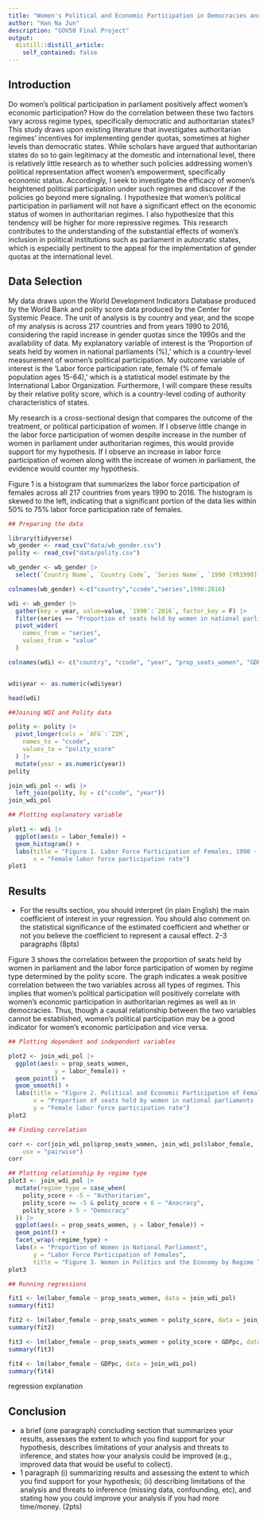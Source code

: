 ```yaml
---
title: "Women's Political and Economic Participation in Democracies and Autocracies"
author: "Han Na Jun"
description: "GOV50 Final Project"
output:
  distill::distill_article:
    self_contained: false
---
```



## Introduction

Do women's political participation in parliament positively affect women's economic participation? How do the correlation between these two factors vary across regime types, specifically democratic and authoritarian states? This study draws upon existing literature that investigates authoritarian regimes' incentives for implementing gender quotas, sometimes at higher levels than democratic states. While scholars have argued that authoritarian states do so to gain legitimacy at the domestic and international level, there is relatively little research as to whether such policies addressing women's political representation affect women's empowerment, specifically economic status. Accordingly, I seek to investigate the efficacy of women's heightened political participation under such regimes and discover if the policies go beyond mere signaling. I hypothesize that women's political participation in parliament will not have a significant effect on the economic status of women in authoritarian regimes. I also hypothesize that this tendency will be higher for more repressive regimes. This research contributes to the understanding of the substantial effects of women's inclusion in political institutions such as parliament in autocratic states, which is especially pertinent to the appeal for the implementation of gender quotas at the international level.


## Data Selection

My data draws upon the World Development Indicators Database produced by the World Bank and polity score data produced by the Center for Systemic Peace. The unit of analysis is by country and year, and the scope of my analysis is across 217 countries and from years 1990 to 2016, considering the rapid increase in gender quotas since the 1990s and the availability of data. My explanatory variable of interest is the 'Proportion of seats held by women in national parliaments (%),' which is a country-level measurement of women's political participation. My outcome variable of interest is the 'Labor force participation rate, female (% of female population ages 15-64),' which is a statistical model estimate by the International Labor Organization. Furthermore, I will compare these results by their relative polity score, which is a country-level coding of authority characteristics of states.

My research is a cross-sectional design that compares the outcome of the treatment, or political participation of women. If I observe little change in the labor force participation of women despite increase in the number of women in parliament under authoritarian regimes, this would provide support for my hypothesis. If I observe an increase in labor force participation of women along with the increase of women in parliament, the evidence would counter my hypothesis.

Figure 1 is a histogram that summarizes the labor force participation of females across all 217 countries from years 1990 to 2016. The histogram is skewed to the left, indicating that a significant portion of the data lies within 50% to 75% labor force participation rate of females.

```r
## Preparing the data

library(tidyverse)
wb_gender <- read_csv("data/wb_gender.csv")
polity <- read_csv("data/polity.csv")

wb_gender <- wb_gender |>
  select(`Country Name`, `Country Code`, `Series Name`, `1990 [YR1990]`:`2016 [YR2016]`)

colnames(wb_gender) <-c("country","ccode","series",1990:2016)

wdi <- wb_gender |>
  gather(key = year, value=value, `1990`:`2016`, factor_key = F) |>
  filter(series == "Proportion of seats held by women in national parliaments (%)" | series == "Labor force participation rate, female (% of female population ages 15-64) (modeled ILO estimate)" | series =="GDP per capita (constant 2015 US$)") |>
  pivot_wider(
    names_from = "series",
    values_from = "value"
  )

colnames(wdi) <- c("country", "ccode", "year", "prop_seats_women", "GDPpc", "labor_female")


wdi$year <- as.numeric(wdi$year)

head(wdi)
```

```r
##Joining WDI and Polity data

polity <- polity |>
  pivot_longer(cols = `AFG`:`ZIM`,
    names_to = "ccode",
    values_to = "polity_score"
  ) |>
  mutate(year = as.numeric(year))
polity

join_wdi_pol <- wdi |>
  left_join(polity, by = c("ccode", "year"))
join_wdi_pol

```


```r
## Plotting explanatory variable

plot1 <- wdi |>
  ggplot(aes(x = labor_female)) +
  geom_histogram() +
  labs(title = "Figure 1. Labor Force Participation of Females, 1990 - 2016",
       x = "Female labor force participation rate")
plot1
```


## Results

- For the results section, you should interpret (in plain English) the main coefficient of interest in your regression. You should also comment on the statistical significance of the estimated coefficient and whether or not you believe the coefficient to represent a causal effect.
2-3 paragraphs (8pts)

Figure 3 shows the correlation between the proportion of seats held by women in parliament and the labor force participation of women by regime type determined by the polity score. The graph indicates a weak positive correlation between the two variables across all types of regimes. This implies that women's political participation will positively correlate with women's economic participation in authoritarian regimes as well as in democracies. Thus, though a causal relationship between the two variables cannot be established, women's political participation may be a good indicator for women's economic participation and vice versa.


```r
## Plotting dependent and independent variables

plot2 <- join_wdi_pol |>
  ggplot(aes(x = prop_seats_women,
             y = labor_female)) +
  geom_point() +
  geom_smooth() +
  labs(title = "Figure 2. Political and Economic Participation of Females, 1990 - 2016",
       x = "Proportion of seats held by women in national parliaments (%)",
       y = "Female labor force participation rate")
plot2
```

```r
## Finding correlation

corr <- cor(join_wdi_pol$prop_seats_women, join_wdi_pol$labor_female,
    use = "pairwise")
corr
```

```r
## Plotting relationship by regime type
plot3 <- join_wdi_pol |>
  mutate(regime_type = case_when(
    polity_score < -5 ~ "Authoritarian",
    polity_score >= -5 & polity_score < 6 ~ "Anocracy",
    polity_score > 5 ~ "Democracy"
  )) |>
  ggplot(aes(x = prop_seats_women, y = labor_female)) +
  geom_point() +
  facet_wrap(~regime_type) +
  labs(x = "Proportion of Women in National Parliament",
       y = "Labor Force Participation of Females",
       title = "Figure 3. Women in Politics and the Economy by Regime Type")
plot3
```


```r
## Running regressions

fit1 <- lm(labor_female ~ prop_seats_women, data = join_wdi_pol)
summary(fit1)

fit2 <- lm(labor_female ~ prop_seats_women + polity_score, data = join_wdi_pol)
summary(fit2)

fit3 <- lm(labor_female ~ prop_seats_women + polity_score + GDPpc, data = join_wdi_pol)
summary(fit3)

fit4 <- lm(labor_female ~ GDPpc, data = join_wdi_pol)
summary(fit4)
```
regression explanation

## Conclusion

- a brief (one paragraph) concluding section that summarizes your results, assesses the extent to which you find support for your hypothesis, describes limitations of your analysis and threats to inference, and states how your analysis could be improved (e.g., improved data that would be useful to collect).
- 1 paragraph (i) summarizing results and assessing the extent to which you find support for your hypothesis; (ii) describing limitations of the analysis and threats to inference (missing data, confounding, etc), and stating how you could improve your analysis if you had more time/money. (2pts)


